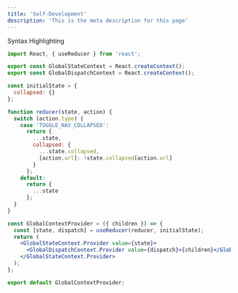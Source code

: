 ```yaml
---
title: 'Self-Development'
description: 'This is the meta description for this page'
---
```


Syntax Highlighting

```jsx
import React, { useReducer } from 'react';

export const GlobalStateContext = React.createContext();
export const GlobalDispatchContext = React.createContext();

const initialState = {
  collapsed: {}
};

function reducer(state, action) {
  switch (action.type) {
    case 'TOGGLE_NAV_COLLAPSED':
      return {
        ...state,
        collapsed: {
          ...state.collapsed,
          [action.url]: !state.collapsed[action.url]
        }
      };
    default:
      return {
        ...state
      };
  }
}

const GlobalContextProvider = ({ children }) => {
  const [state, dispatch] = useReducer(reducer, initialState);
  return (
    <GlobalStateContext.Provider value={state}>
      <GlobalDispatchContext.Provider value={dispatch}>{children}</GlobalDispatchContext.Provider>
    </GlobalStateContext.Provider>
  );
};

export default GlobalContextProvider;
```
